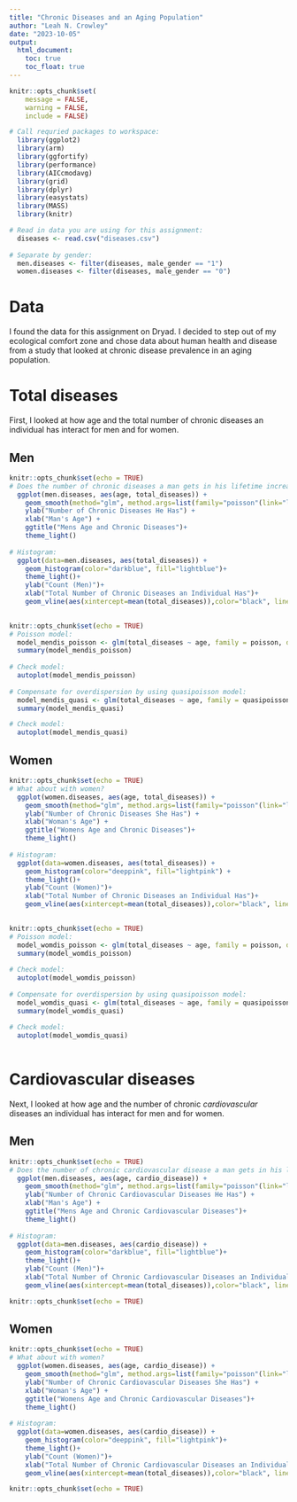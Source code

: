 ```yaml
---
title: "Chronic Diseases and an Aging Population"
author: "Leah N. Crowley"
date: "2023-10-05"
output:
  html_document:
    toc: true
    toc_float: true
---
```


```r
knitr::opts_chunk$set(
	message = FALSE,
	warning = FALSE,
	include = FALSE)

# Call requried packages to workspace: 
  library(ggplot2)
  library(arm)
  library(ggfortify)
  library(performance)
  library(AICcmodavg)
  library(grid)
  library(dplyr)
  library(easystats)
  library(MASS)
  library(knitr)

# Read in data you are using for this assignment: 
  diseases <- read.csv("diseases.csv")
  
# Separate by gender:
  men.diseases <- filter(diseases, male_gender == "1")
  women.diseases <- filter(diseases, male_gender == "0") 
```

# Data

I found the data for this assignment on Dryad. I decided to step out of my ecological comfort zone and chose data about human health and disease from a study that looked at chronic disease prevalence in an aging population.

# Total diseases

First, I looked at how age and the total number of chronic diseases an individual has interact for men and for women.

## Men

```r
knitr::opts_chunk$set(echo = TRUE)
# Does the number of chronic diseases a man gets in his lifetime increase with age?
  ggplot(men.diseases, aes(age, total_diseases)) +
    geom_smooth(method="glm", method.args=list(family="poisson"(link="log")), color="darkblue") +
    ylab("Number of Chronic Diseases He Has") +
    xlab("Man's Age") +
    ggtitle("Mens Age and Chronic Diseases")+
    theme_light()
  
# Histogram:
  ggplot(data=men.diseases, aes(total_diseases)) + 
    geom_histogram(color="darkblue", fill="lightblue")+
    theme_light()+
    ylab("Count (Men)")+
    xlab("Total Number of Chronic Diseases an Individual Has")+
    geom_vline(aes(xintercept=mean(total_diseases)),color="black", linetype="dashed", size=1)
  
```

```r
knitr::opts_chunk$set(echo = TRUE)
# Poisson model:
  model_mendis_poisson <- glm(total_diseases ~ age, family = poisson, data=men.diseases)
  summary(model_mendis_poisson) 
  
# Check model: 
  autoplot(model_mendis_poisson)
  
# Compensate for overdispersion by using quasipoisson model: 
  model_mendis_quasi <- glm(total_diseases ~ age, family = quasipoisson, data = men.diseases)
  summary(model_mendis_quasi)

# Check model: 
  autoplot(model_mendis_quasi) 
```

## Women

```r
knitr::opts_chunk$set(echo = TRUE)
# What about with women?
  ggplot(women.diseases, aes(age, total_diseases)) +
    geom_smooth(method="glm", method.args=list(family="poisson"(link="log")), color="deeppink") +
    ylab("Number of Chronic Diseases She Has") +
    xlab("Woman's Age") +
    ggtitle("Womens Age and Chronic Diseases")+
    theme_light()
  
# Histogram:
  ggplot(data=women.diseases, aes(total_diseases)) + 
    geom_histogram(color="deeppink", fill="lightpink") +
    theme_light()+
    ylab("Count (Women)")+
    xlab("Total Number of Chronic Diseases an Individual Has")+
    geom_vline(aes(xintercept=mean(total_diseases)),color="black", linetype="dashed", size=1)
    
```

```r
knitr::opts_chunk$set(echo = TRUE)
# Poisson model:
  model_womdis_poisson <- glm(total_diseases ~ age, family = poisson, data=women.diseases)
  summary(model_womdis_poisson)  
  
# Check model: 
  autoplot(model_womdis_poisson)
  
# Compensate for overdispersion by using quasipoisson model: 
  model_womdis_quasi <- glm(total_diseases ~ age, family = quasipoisson, data = women.diseases)
  summary(model_womdis_quasi)
  
# Check model: 
  autoplot(model_womdis_quasi)
  
```

# Cardiovascular diseases

Next, I looked at how age and the number of chronic *cardiovascular* diseases an individual has interact for men and for women.

## Men

```r
knitr::opts_chunk$set(echo = TRUE)
# Does the number of chronic cardiovascular disease a man gets in his lifetime increase with age?
  ggplot(men.diseases, aes(age, cardio_disease)) +
    geom_smooth(method="glm", method.args=list(family="poisson"(link="log")), color="darkblue") +
    ylab("Number of Chronic Cardiovascular Diseases He Has") +
    xlab("Man's Age") +
    ggtitle("Mens Age and Chronic Cardiovascular Diseases")+
    theme_light()
  
# Histogram:
  ggplot(data=men.diseases, aes(cardio_disease)) + 
    geom_histogram(color="darkblue", fill="lightblue")+
    theme_light()+
    ylab("Count (Men)")+
    xlab("Total Number of Chronic Cardiovascular Diseases an Individual Has")+
    geom_vline(aes(xintercept=mean(total_diseases)),color="black", linetype="dashed", size=1)

```

```r
knitr::opts_chunk$set(echo = TRUE)

```

## Women

```r
knitr::opts_chunk$set(echo = TRUE)
# What about with women?
  ggplot(women.diseases, aes(age, cardio_disease)) +
    geom_smooth(method="glm", method.args=list(family="poisson"(link="log")), color="deeppink") +
    ylab("Number of Chronic Cardiovascular Diseases She Has") +
    xlab("Woman's Age") +
    ggtitle("Womens Age and Chronic Cardiovascular Diseases")+
    theme_light()
  
# Histogram:
  ggplot(data=women.diseases, aes(cardio_disease)) + 
    geom_histogram(color="deeppink", fill="lightpink")+
    theme_light()+
    ylab("Count (Women)")+
    xlab("Total Number of Chronic Cardiovascular Diseases an Individual Has")+
    geom_vline(aes(xintercept=mean(total_diseases)),color="black", linetype="dashed", size=1)

```

```r
knitr::opts_chunk$set(echo = TRUE)


```
